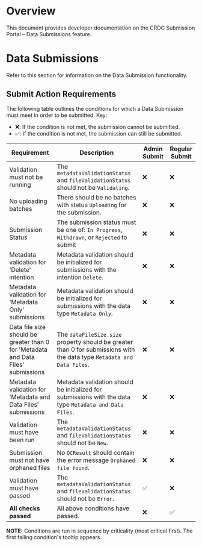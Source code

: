 # Overview

This document provides developer documentation on the CRDC Submission Portal – Data Submissions feature.

# Data Submissions

Refer to this section for information on the Data Submission functionality.

## Submit Action Requirements

The following table outlines the conditions for which a Data Submission must meet in order to be submitted. Key:

- ❌: If the condition is not met, the submission cannot be submitted.
- ✅: If the condition is not met, the submission can still be submitted.

| Requirement                                                                       | Description                                                                                                             | Admin Submit | Regular Submit |
| --------------------------------------------------------------------------------- | ----------------------------------------------------------------------------------------------------------------------- | ------------ | -------------- |
| Validation must not be running                                                    | The `metadataValidationStatus` and `fileValidationStatus` should not be `Validating`.                                   | ❌           | ❌             |
| No uploading batches                                                              | There should be no batches with status `Uploading` for the submission.                                                  | ❌           | ❌             |
| Submission Status                                                                 | The submission status must be one of: `In Progress`, `Withdrawn`, or `Rejected` to submit                               | ❌           | ❌             |
| Metadata validation for 'Delete' intention                                        | Metadata validation should be initialized for submissions with the intention `Delete`.                                  | ❌           | ❌             |
| Metadata validation for 'Metadata Only' submissions                               | Metadata validation should be initialized for submissions with the data type `Metadata Only`.                           | ❌           | ❌             |
| Data file size should be greater than 0 for 'Metadata and Data Files' submissions | The `dataFileSize.size` property should be greater than 0 for submissions with the data type `Metadata and Data Files`. | ❌           | ❌             |
| Metadata validation for 'Metadata and Data Files' submissions                     | Metadata validation should be initialized for submissions with the data type `Metadata and Data Files`.                 | ❌           | ❌             |
| Validation must have been run                                                     | The `metadataValidationStatus` and `fileValidationStatus` should not be `New`.                                          | ❌           | ❌             |
| Submission must not have orphaned files                                           | No `QCResult` should contain the error message `Orphaned file found`.                                                   | ❌           | ❌             |
| Validation must have passed                                                       | The `metadataValidationStatus` and `fileValidationStatus` should not be `Error`.                                        | ✅           | ❌             |
| **All checks passed**                                                             | All above conditions have passed.                                                                                       | ❌           | ✅             |

**NOTE:** Conditions are run in sequence by criticality (most critical first). The first failing condition's tooltip appears.
